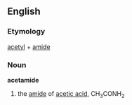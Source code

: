 ==English==
===Etymology===
[[acetyl]] + [[amide]]
===Noun===
{{wikipedia}}
'''acetamide'''
#{{chemistry}} the [[amide]] of [[acetic acid]], CH<sub>3</sub>CONH<sub>2</sub>